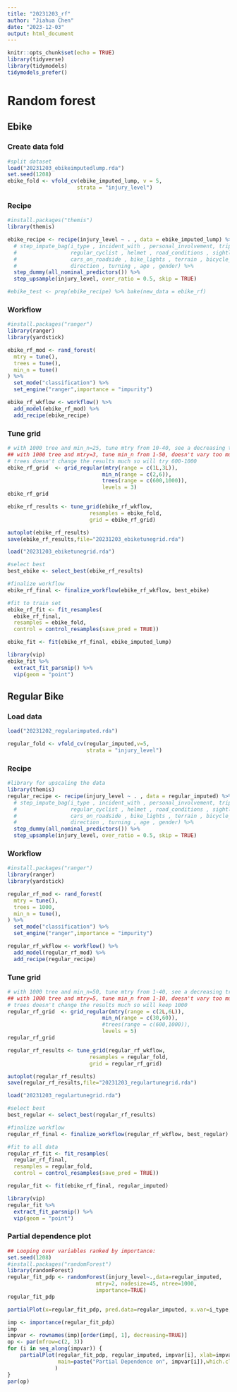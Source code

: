 ```yaml
---
title: "20231203_rf"
author: "Jiahua Chen"
date: "2023-12-03"
output: html_document
---
```


```r
knitr::opts_chunk$set(echo = TRUE)
library(tidyverse)
library(tidymodels)
tidymodels_prefer()
```

# Random forest

## Ebike

### Create data fold

```r
#split dataset
load("20231203_ebikeimputedlump.rda")
set.seed(1208)
ebike_fold <- vfold_cv(ebike_imputed_lump, v = 5, 
                      strata = "injury_level")
```

### Recipe

```r
#install.packages("themis")
library(themis)

ebike_recipe <- recipe(injury_level ~ . , data = ebike_imputed_lump) %>%
  # step_impute_bag(i_type , incident_with , personal_involvement, trip_purpose,
  #                 regular_cyclist , helmet , road_conditions , sightlines ,
  #                 cars_on_roadside , bike_lights , terrain , bicycle_type ,
  #                 direction , turning , age , gender) %>% 
  step_dummy(all_nominal_predictors()) %>% 
  step_upsample(injury_level, over_ratio = 0.5, skip = TRUE)

#ebike_test <- prep(ebike_recipe) %>% bake(new_data = ebike_rf)
```

### Workflow

```r
#install.packages("ranger")
library(ranger)
library(yardstick)

ebike_rf_mod <- rand_forest(
  mtry = tune(),
  trees = tune(),
  min_n = tune()
) %>%
  set_mode("classification") %>%
  set_engine("ranger",importance = "impurity")

ebike_rf_wkflow <- workflow() %>% 
  add_model(ebike_rf_mod) %>% 
  add_recipe(ebike_recipe)
```

### Tune grid

```r
# with 1000 tree and min_n=25, tune mtry from 10-40, see a decreasing trend, may need a smaller mtry.. decreasing trend from 1-10 as well (but within a difference with 0.1), so will use mtry=c(1,3). 
## with 1000 tree and mtry=3, tune min_n from 1-50, doesn't vary too much (roc from 0.782-0.790), will use min_n=c(1,6).
# trees doesn't change the results much so will try 600-1000
ebike_rf_grid  <- grid_regular(mtry(range = c(1L,3L)),
                              min_n(range = c(2,6)),
                              trees(range = c(600,1000)),
                              levels = 3)
ebike_rf_grid

ebike_rf_results <- tune_grid(ebike_rf_wkflow,
                          resamples = ebike_fold,
                          grid = ebike_rf_grid)

autoplot(ebike_rf_results)
save(ebike_rf_results,file="20231203_ebiketunegrid.rda")
```

```r
load("20231203_ebiketunegrid.rda")
```

```r
#select best
best_ebike <- select_best(ebike_rf_results)

#finalize workflow
ebike_rf_final <- finalize_workflow(ebike_rf_wkflow, best_ebike)

#fit to train set
ebike_rf_fit <- fit_resamples(
  ebike_rf_final,
  resamples = ebike_fold,
  control = control_resamples(save_pred = TRUE))

ebike_fit <- fit(ebike_rf_final, ebike_imputed_lump)

library(vip)
ebike_fit %>%
  extract_fit_parsnip() %>%
  vip(geom = "point")

```

## Regular Bike

### Load data

```r
load("20231202_regularimputed.rda")

regular_fold <- vfold_cv(regular_imputed,v=5,
                         strata = "injury_level")

```

### Recipe

```r
#library for upscaling the data
library(themis)
regular_recipe <- recipe(injury_level ~ . , data = regular_imputed) %>%
  # step_impute_bag(i_type , incident_with , personal_involvement, trip_purpose,
  #                 regular_cyclist , helmet , road_conditions , sightlines ,
  #                 cars_on_roadside , bike_lights , terrain , bicycle_type ,
  #                 direction , turning , age , gender) %>% 
  step_dummy(all_nominal_predictors()) %>% 
  step_upsample(injury_level, over_ratio = 0.5, skip = TRUE)
```

### Workflow

```r
#install.packages("ranger")
library(ranger)
library(yardstick)

regular_rf_mod <- rand_forest(
  mtry = tune(),
  trees = 1000,
  min_n = tune(),
) %>%
  set_mode("classification") %>%
  set_engine("ranger",importance = "impurity")

regular_rf_wkflow <- workflow() %>% 
  add_model(regular_rf_mod) %>% 
  add_recipe(regular_recipe)
```

### Tune grid

```r
# with 1000 tree and min_n=50, tune mtry from 1-40, see a decreasing trend (but within a difference with 0.004), so will use mtry=c(2,6). 
## with 1000 tree and mtry=5, tune min_n from 1-10, doesn't vary too much (roc from 0.7725-0.7755), try 10-50, doesn't vary too much either, (roc from 0.775-0.777),will use min_n=c(30,60).
# trees doesn't change the results much so will keep 1000
regular_rf_grid  <- grid_regular(mtry(range = c(2L,6L)),
                              min_n(range = c(30,60)),
                              #trees(range = c(600,1000)),
                              levels = 5)
regular_rf_grid

regular_rf_results <- tune_grid(regular_rf_wkflow,
                          resamples = regular_fold,
                          grid = regular_rf_grid)

autoplot(regular_rf_results)
save(regular_rf_results,file="20231203_regulartunegrid.rda")
```

```r
load("20231203_regulartunegrid.rda")
```

```r
#select best
best_regular <- select_best(regular_rf_results)

#finalize workflow
regular_rf_final <- finalize_workflow(regular_rf_wkflow, best_regular)

#fit to all data
regular_rf_fit <- fit_resamples(
  regular_rf_final,
  resamples = regular_fold,
  control = control_resamples(save_pred = TRUE))

regular_fit <- fit(ebike_rf_final, regular_imputed)

library(vip)
regular_fit %>%
  extract_fit_parsnip() %>%
  vip(geom = "point")

```

### Partial dependence plot

```r
## Looping over variables ranked by importance:
set.seed(1208)
#install.packages("randomForest")
library(randomForest)
regular_fit_pdp <- randomForest(injury_level~.,data=regular_imputed,
                            mtry=2, nodesize=45, ntree=1000,
                            importance=TRUE)
regular_fit_pdp

partialPlot(x=regular_fit_pdp, pred.data=regular_imputed, x.var=i_type, which.class="TRUE")

imp <- importance(regular_fit_pdp)
imp
impvar <- rownames(imp)[order(imp[, 1], decreasing=TRUE)]
op <- par(mfrow=c(2, 3))
for (i in seq_along(impvar)) {
    partialPlot(regular_fit_pdp, regular_imputed, impvar[i], xlab=impvar[i],
                main=paste("Partial Dependence on", impvar[i]),which.class="TRUE"
               )
}
par(op)
```
